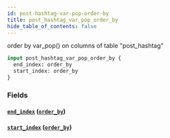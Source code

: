 ```yaml
---
id: post-hashtag-var-pop-order-by
title: post_hashtag_var_pop_order_by
hide_table_of_contents: false
---
```



order by var_pop() on columns of table "post_hashtag"

```graphql
input post_hashtag_var_pop_order_by {
  end_index: order_by
  start_index: order_by
}
```


### Fields

#### [`end_index`](#) ([`order_by`](../enums/order-by))




#### [`start_index`](#) ([`order_by`](../enums/order-by))






